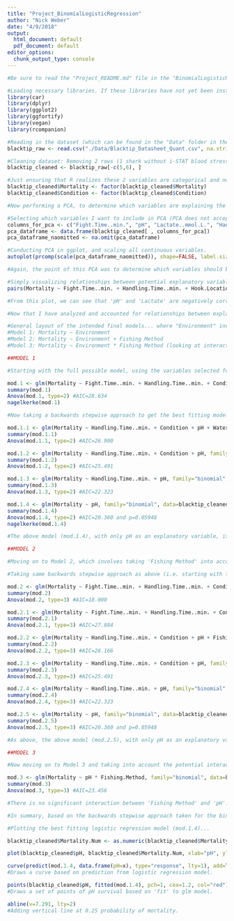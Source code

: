 ```yaml
---
title: "Project_BinomialLogisticRegression"
author: "Nick Weber"
date: "4/9/2018"
output:
  html_document: default
  pdf_document: default
editor_options: 
  chunk_output_type: console
---
```


```r
#Be sure to read the "Project_README.md" file in the "BinomialLogisticRegression_Weber" GitHub repo before completing the below analysis.
```

```r
#Loading necessary libraries. If these libraries have not yet been installed, perform 'install.packages("package name")' before loading the library via 'library(package name)'.
library(car)
library(dplyr)
library(ggplot2)
library(ggfortify)
library(vegan)
library(rcompanion)

#Reading in the dataset (which can be found in the "Data" folder in the GitHub repo).
blacktip_raw <- read.csv("./Data/Blacktip_Datasheet_Quant.csv", na.strings=c("", " ", "NA"))
```

```r
#Cleaning dataset: Removing 2 rows (1 shark without i-STAT blood stress data and 1 shark with no known mortality outcome because tags were removed before release).
blacktip_cleaned <- blacktip_raw[-c(5,6), ]

#Just ensuring that R realizes these 2 variables are categorical and not continuous.
blacktip_cleaned$Mortality <- factor(blacktip_cleaned$Mortality)
blacktip_cleaned$Condition <- factor(blacktip_cleaned$Condition)
```

```r
#Now performing a PCA, to determine which variables are explaining the majority of the variation in the dataset. I have a lot of potential explanatory variables, and I believe weeding down the potential variables via a PCA is more informative than throwing all of the variables into a logistic regression model.

#Selecting which variables I want to include in PCA (PCA does not accept categorical variables).
columns_for_pca <- c("Fight.Time..min.", "pH", "Lactate..mmol.L.", "Handling.Time..min.", "Fork.Length..cm.", "Water.Temp")
pca_dataframe <- data.frame(blacktip_cleaned[ , columns_for_pca])
pca_dataframe_naomitted <- na.omit(pca_dataframe)

#Conducting PCA in ggplot, and scaling all continuous variables. 
autoplot(prcomp(scale(pca_dataframe_naomitted)), shape=FALSE, label.size=4, loadings=TRUE, loadings.label=TRUE, loadings.label.size=4, loadings.colour='black', loadings.label.colour='black', data=blacktip_cleaned, colour='Mortality') + theme_bw() + theme(panel.grid.major = element_blank(), panel.grid.minor = element_blank())

#Again, the point of this PCA was to determine which variables should be included in the logistic regression models. This PCA demonstrates that 'pH' and 'Lactate' are negatively correlated (as expected) and thus competing for the same variation. Thus, it is appropriate to remove one of the two, and I am choosing to remove 'Lactate' in the later analyses. Additionally, 'Handling Time' and 'Fork Length' are positively correlated (which makes sense, larger sharks are handled for longer period of time), and thus also competing for the same variation. For that reason, I am choosing to remove 'Fork Length' in the later analyses. In sum, the results of this PCA suggest to get rid of 2 of 6 variables for the logistic regression, and I am choosing to get rid of 'Lactate' and 'Fork Length'.
```

```r
#Simply visualizing relationships between potential explanatory variables.
pairs(Mortality ~ Fight.Time..min. + Handling.Time..min. + Hook.Location + Fork.Length..cm. + Condition + pH + Lactate..mmol.L. + Water.Temp, data=blacktip_cleaned, na.action=na.omit, panel=panel.smooth)

#From this plot, we can see that 'pH' and 'Lactate' are negatively correlated, and 'Fork Length' is relatively positively correlated with both 'Fight Time' and 'Handling Time' (consistent with the results of the PCA above). 
```

```r
#Now that I have analyzed and accounted for relationships between explanatory variables, I am moving on to the binomial logistic regression, in an attempt to predict for mortality. I am predicting mortality for all sharks combined (i.e. combining sharks caught from shore and sharks caught from charter boats) - with 3 mortalities and 29 survivors. 

#General layout of the intended final models... where "Environment" includes variables such as "Water Temp", "Fight Time", "Handling Time", etc...
#Model 1: Mortality ~ Environment
#Model 2: Mortality ~ Environment + Fishing Method
#Model 3: Mortality ~ Environment * Fishing Method (looking at interaction)
```

```r
##MODEL 1

#Starting with the full possible model, using the variables selected for above, via PCA. However, I am also including the variable 'Condition' here, which is categorical and thus could not be included in the PCA.

mod.1 <- glm(Mortality ~ Fight.Time..min. + Handling.Time..min. + Condition + pH + Water.Temp, family="binomial", data=blacktip_cleaned) #"Logit" is the default model when family is "binomial".
summary(mod.1)
Anova(mod.1, type=2) #AIC=28.634
nagelkerke(mod.1)

#Now taking a backwards stepwise approach to get the best fitting model (i.e. removing the least significant variable at each step)...

mod.1.1 <- glm(Mortality ~ Handling.Time..min. + Condition + pH + Water.Temp, family="binomial", data=blacktip_cleaned)
summary(mod.1.1)
Anova(mod.1.1, type=2) #AIC=26.900

mod.1.2 <- glm(Mortality ~ Handling.Time..min. + Condition + pH, family="binomial", data=blacktip_cleaned)
summary(mod.1.2)
Anova(mod.1.2, type=2) #AIC=25.491

mod.1.3 <- glm(Mortality ~ Handling.Time..min. + pH, family="binomial", data=blacktip_cleaned)
summary(mod.1.3)
Anova(mod.1.3, type=2) #AIC=22.323

mod.1.4 <- glm(Mortality ~ pH, family="binomial", data=blacktip_cleaned)
summary(mod.1.4)
Anova(mod.1.4, type=2) #AIC=20.360 and p=0.05948
nagelkerke(mod.1.4)

#The above model (mod.1.4), with only pH as an explanatory variable, is the best fitting model based on AIC scores.
```

```r
##MODEL 2

#Moving on to Model 2, which involves taking 'Fishing Method' into account (i.e. determining if shore-based vs. charter-based affects mortality).

#Taking same backwards stepwise approach as above (i.e. starting with full possible model and removing the least significant variable at each step). Again, only real difference between this model and the model above is that I am now taking 'Fishing Method' into account.

mod.2 <- glm(Mortality ~ Fight.Time..min. + Handling.Time..min. + Condition + pH + Water.Temp + Fishing.Method, family="binomial", data=blacktip_cleaned) 
summary(mod.2)
Anova(mod.2, type=3) #AIC=18.000

mod.2.1 <- glm(Mortality ~ Fight.Time..min. + Handling.Time..min. + Condition + pH + Fishing.Method, family="binomial", data=blacktip_cleaned)
summary(mod.2.1)
Anova(mod.2.1, type=3) #AIC=27.884

mod.2.2 <- glm(Mortality ~ Handling.Time..min. + Condition + pH + Fishing.Method, family="binomial", data=blacktip_cleaned)
summary(mod.2.2)
Anova(mod.2.2, type=3) #AIC=26.166

mod.2.3 <- glm(Mortality ~ Handling.Time..min. + Condition + pH, family="binomial", data=blacktip_cleaned)
summary(mod.2.3)
Anova(mod.2.3, type=3) #AIC=25.491

mod.2.4 <- glm(Mortality ~ Handling.Time..min. + pH, family="binomial", data=blacktip_cleaned)
summary(mod.2.4)
Anova(mod.2.4, type=3) #AIC=22.323

mod.2.5 <- glm(Mortality ~ pH, family="binomial", data=blacktip_cleaned)
summary(mod.2.5)
Anova(mod.2.5, type=3) #AIC=20.360 and p=0.05948

#As above, the above model (mod.2.5), with only pH as an explanatory variable, is the best fitting model based on AIC scores. The full model (mod.2) actually has a lower AIC score (18.000), but because this model has so many explanatory variables, I believe the final model (mod.2.5) with only pH as an explanatory variable is more informative and biologically meaningful. 
```

```r
##MODEL 3

#Now moving on to Model 3 and taking into account the potential interaction between 'Fishing Method' and 'pH'.

mod.3 <- glm(Mortality ~ pH * Fishing.Method, family="binomial", data=blacktip_cleaned) 
summary(mod.3)
Anova(mod.3, type=3) #AIC=23.456

#There is no significant interaction between 'Fishing Method' and 'pH'. 
```

```r
#In summary, based on the backwards stepwise approach taken for the binomial logistic regression models, the variable 'pH' is the best predictor for whether or not a shark will survive post-release. To bring the analysis full circle, this result is not surprising when looking back at the PCA that was run initially - 2 of the 3 known mortalities fall almost exactly onto the axis of variation explained by 'pH'. 
```

```r
#Plotting the best fitting logistic regression model (mod.1.4)...

blacktip_cleaned$Mortality.Num <- as.numeric(blacktip_cleaned$Mortality) - 1

plot(blacktip_cleaned$pH, blacktip_cleaned$Mortality.Num, xlab="pH", ylab="Probability of Mortality", pch=19, xlim=rev(range(blacktip_cleaned$pH)), cex=1.2)

curve(predict(mod.1.4, data.frame(pH=x), type="response", lty=1), add=TRUE, lwd=1.4, col="red")
#Draws a curve based on prediction from logistic regression model.

points(blacktip_cleaned$pH, fitted(mod.1.4), pch=1, cex=1.2, col="red") 
#Draws a set of points of pH survival based on 'fit' to glm model.

abline(v=7.291, lty=2)
#Adding vertical line at 0.25 probability of mortality.
```